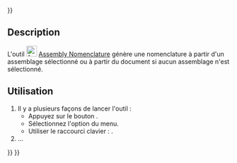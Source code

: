 <languages/>
{{UnfinishedDocu{{#translation:}}}}

<div class="mw-translate-fuzzy">
{{Docnav/fr
|[[Assembly_CreateView/fr|Vue éclatée]]
|[[Assembly_ExportASMT/fr|Exporter un fichier ASMT]]
|[[Assembly_Workbench/fr|Atelier Assembly]]
|IconL=Assembly_CreateView.svg
|IconR=Assembly_ExportASMT.svg
|IconC=Workbench_Assembly.svg
}}
</div>

{{GuiCommand/fr
|Name=Assembly CreateBom
|Name/fr=Assembly Nomenclature
|MenuLocation=Assemblage → Créer une nomenclature
|Workbenches=[[Assembly_Workbench/fr|Assembly]]
|Shortcut={{KEY|O}}
|Version=1.0
|SeeAlso=
}}

==Description==

L'outil [[Image:Assembly_CreateBom.svg|24px]] [[Assembly_CreateBom/fr|Assembly Nomenclature]] génère une nomenclature à partir d'un assemblage sélectionné ou à partir du document si aucun assemblage n'est sélectionné.

<span id="Usage"></span>
==Utilisation==

# Il y a plusieurs façons de lancer l'outil :
#* Appuyez sur le bouton {{Button|[[Image:Assembly_CreateBom.svg|16px]] [[Assembly_CreateBom/fr|Créer une nomenclature]]}}.
#* Sélectionnez l'option {{MenuCommand|Assemblage → [[Image:Assembly_CreateBom.svg|16px]] Créer une nomenclature}} du menu.
#* Utiliser le raccourci clavier : {{KEY|O}}.
# ...


<div class="mw-translate-fuzzy">
{{Docnav/fr
|[[Assembly_CreateView/fr|Vue éclatée]]
|[[Assembly_ExportASMT/fr|Exporter un fichier ASMT]]
|[[Assembly_Workbench/fr|Atelier Assembly]]
|IconL=Assembly_CreateView.svg
|IconR=Assembly_ExportASMT.svg
|IconC=Workbench_Assembly.svg
}}
</div>

{{Assembly_Tools_navi{{#translation:}}}}
{{Userdocnavi{{#translation:}}}}